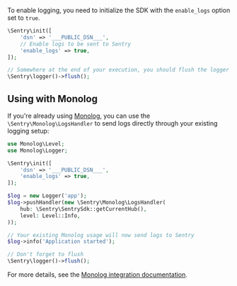 To enable logging, you need to initialize the SDK with the `enable_logs` option set to `true`.

```php
\Sentry\init([
    'dsn' => '___PUBLIC_DSN___',
    // Enable logs to be sent to Sentry
    'enable_logs' => true,
]);

// Somewhere at the end of your execution, you should flush the logger to send pending logs to Sentry.
\Sentry\logger()->flush();
```

## Using with Monolog

If you're already using [Monolog](https://github.com/Seldaek/monolog), you can use the `\Sentry\Monolog\LogsHandler` to send logs directly through your existing logging setup:

```php
use Monolog\Level;
use Monolog\Logger;

\Sentry\init([
    'dsn' => '___PUBLIC_DSN___',
    'enable_logs' => true,
]);

$log = new Logger('app');
$log->pushHandler(new \Sentry\Monolog\LogsHandler(
    hub: \Sentry\SentrySdk::getCurrentHub(),
    level: Level::Info,
));

// Your existing Monolog usage will now send logs to Sentry
$log->info('Application started');

// Don't forget to flush
\Sentry\logger()->flush();
```

For more details, see the [Monolog integration documentation](/platforms/php/integrations/monolog/#logs).
